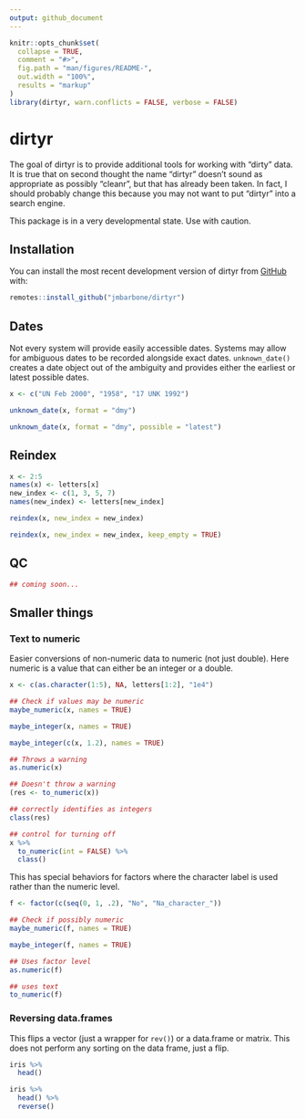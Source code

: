 ```yaml
---
output: github_document
---
```


<!-- README.md is generated from README.Rmd. Please edit that file -->

```r
knitr::opts_chunk$set(
  collapse = TRUE,
  comment = "#>",
  fig.path = "man/figures/README-",
  out.width = "100%",
  results = "markup"
)
library(dirtyr, warn.conflicts = FALSE, verbose = FALSE)
```

# dirtyr

<!-- badges: start -->
<!-- badges: end -->

The goal of dirtyr is to provide additional tools for working with "dirty" data.
It is true that on second thought the name "dirtyr" doesn't sound as appropriate as possibly "cleanr", but that has already been taken.
In fact, I should probably change this because you may not want to put "dirtyr" into a search engine.

This package is in a very developmental state.
Use with caution.

## Installation

You can install the most recent development version of dirtyr from [GitHub](https://github.com/jmbarbone/dirtyr) with:

``` r
remotes::install_github("jmbarbone/dirtyr")
```

## Dates

Not every system will provide easily accessible dates.
Systems may allow for ambiguous dates to be recorded alongside exact dates.
`unknown_date()` creates a date object out of the ambiguity and provides either the earliest or latest possible dates.

```r
x <- c("UN Feb 2000", "1958", "17 UNK 1992")

unknown_date(x, format = "dmy")

unknown_date(x, format = "dmy", possible = "latest")
```

## Reindex

```r
x <- 2:5
names(x) <- letters[x]
new_index <- c(1, 3, 5, 7)
names(new_index) <- letters[new_index]

reindex(x, new_index = new_index)

reindex(x, new_index = new_index, keep_empty = TRUE)
```


## QC

```r
## coming soon...
```

## Smaller things


### Text to numeric

Easier conversions of non-numeric data to numeric (not just double).
Here numeric is a value that can either be an integer or a double.

```r
x <- c(as.character(1:5), NA, letters[1:2], "1e4")

## Check if values may be numeric
maybe_numeric(x, names = TRUE)

maybe_integer(x, names = TRUE)

maybe_integer(c(x, 1.2), names = TRUE)

## Throws a warning
as.numeric(x)

## Doesn't throw a warning
(res <- to_numeric(x))

## correctly identifies as integers
class(res)

## control for turning off
x %>% 
  to_numeric(int = FALSE) %>% 
  class()
```

This has special behaviors for factors where the character label is used rather than the numeric level.

```r
f <- factor(c(seq(0, 1, .2), "No", "Na_character_"))

## Check if possibly numeric
maybe_numeric(f, names = TRUE)

maybe_integer(f, names = TRUE)

## Uses factor level
as.numeric(f)

## uses text
to_numeric(f)                    
```

### Reversing data.frames

This flips a vector (just a wrapper for `rev()`) or a data.frame or matrix.
This does not perform any sorting on the data frame, just a flip.

```r
iris %>% 
  head()

iris %>% 
  head() %>% 
  reverse()
```


